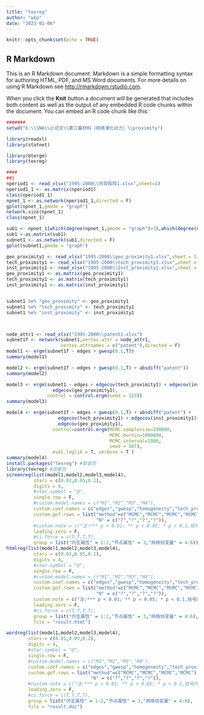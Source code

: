 ```yaml
---
title: "texreg"
author: "wkp"
date: "2023-01-06"
---
```


```r
knitr::opts_chunk$set(echo = TRUE)
```

## R Markdown

This is an R Markdown document. Markdown is a simple formatting syntax for authoring HTML, PDF, and MS Word documents. For more details on using R Markdown see <http://rmarkdown.rstudio.com>.

When you click the **Knit** button a document will be generated that includes both content as well as the output of any embedded R code chunks within the document. You can embed an R code chunk like this:

```r
#######
setwd("E:\\SNA\\小论文\\第三篇材料（网络演化动力）\\proximity")

library(readxl)
library(statnet)

library(btergm)
library(texreg)

####
##1
nperiod1 <- read_xlsx("1995-2000\\共现矩阵1.xlsx",sheet=2)
nperiod1_1 <- as.matrix(nperiod1)
class(nperiod1_1)
npnet_1 <- as.network(nperiod1_1,directed = F)
gplot(npnet_1,gmode = "graph")
network.size(npnet_1)
class(npnet_1)

sub1 <- npnet_1[which(degree(npnet_1,gmode = "graph")>3),which(degree(npnet_1,gmode = "graph")>3)]
sub1 <-as.matrix(sub1)
subnet1 <- as.network(sub1,directed = F)
gplot(subnet1,gmode = "graph")

geo_proximity1 <- read_xlsx("1995-2000\\geo_proximity1.xlsx",sheet = 2,col_names = T)
tech_proximity1 <- read_xlsx("1995-2000\\tech_proximity1.xlsx",sheet = 3,col_names = T)
inst_proximity1 <- read_xlsx("1995-2000\\Inst_proximity1.xlsx",sheet = 2,col_names = T)
geo_proximity1 <- as.matrix(geo_proximity1)
tech_proximity1 <- as.matrix(tech_proximity1)
inst_proximity1 <- as.matrix(inst_proximity1)


subnet1 %e% "geo_proximity" <- geo_proximity1
subnet1 %e% "tech_proximity" <- tech_proximity1
subnet1 %e% "inst_proximity" <- inst_proximity1



node_attr1 <- read_xlsx("1995-2000\\patent1.xlsx")
subnet1f <- network(subnet1,vertex.attr = node_attr1,
                    vertex.attrnames = c("patent"),directed = F)
model1 <- ergm(subnet1f ~ edges + gwesp(0.1,T))
summary(model1)

model2 <- ergm(subnet1f ~ edges + gwesp(0.1,T) + absdiff("patent"))
summary(model2)

model3 <- ergm(subnet1 ~ edges + edgecov(tech_proximity1) + edgecov(inst_proximity1)+
                 edgecov(geo_proximity1),
               control = control.ergm(seed = 123))
summary(model3)

model4 <- ergm(subnet1f ~ edges + gwesp(0.1,T) + absdiff("patent") +
                   edgecov(tech_proximity1) + edgecov(inst_proximity1)+
                   edgecov(geo_proximity1),
                 control=control.ergm(MCMC.samplesize=100000, 
                                      MCMC.burnin=1000000, 
                                      MCMC.interval=1000, 
                                      seed = 567), 
                 eval.loglik = T, verbose = T )
summary(model4)
install.packages("texreg") #安装包
library(texreg) #加载包
screenreg(list(model1,model2,model3,model4),
          stars = c(0.01,0.05,0.1),
          digits = 4,
          #star.symbol = "@",
          single.row = F,
          #custom.model.names = c("M1","M2","M3","M4"),
          custom.coef.names = c("edges","gwesp","homogeneity","tech_proximnity","inst_proximity","geo_proximity"), 
          custom.gof.rows = list("method"=c("MCMC","MCMC","MCMC","MCMC"),
                                 "N" = c("?","?","?","?")),
          #custom.note = c("注:*** p < 0.01; ** p < 0.05; * p < 0.1,括号内为标准误"),
          leading.zero = F,
          #ci.force = c(T,T,T,T),
          group = list("内生属性" = 1:2,"节点属性" = 3,"网络协变量" = 4:6))
htmlreg(list(model1,model2,model3,model4),
          stars = c(0.01,0.05,0.1),
          digits = 4,
          #star.symbol = "@",
          single.row = F,
          #custom.model.names = c("M1","M2","M3","M4"),
          custom.coef.names = c("edges","gwesp","homogeneity","tech_proximnity","inst_proximity","geo_proximity"), 
          custom.gof.rows = list("method"=c("MCMC","MCMC","MCMC","MCMC"),
                                 "N" = c("?","?","?","?")),
          custom.note = c("注:*** p < 0.01; ** p < 0.05; * p < 0.1,括号内为标准误"),
          leading.zero = F,
          #ci.force = c(T,T,T,T),
          group = list("内生属性" = 1:2,"节点属性" = 3,"网络协变量" = 4:6),
          file = "result.html")

wordreg(list(model1,model2,model3,model4),
        stars = c(0.01,0.05,0.1),
        digits = 4,
        #star.symbol = "@",
        single.row = F,
        #custom.model.names = c("M1","M2","M3","M4"),
        custom.coef.names = c("edges","gwesp","homogeneity","tech_proximnity","inst_proximity","geo_proximity"), 
        custom.gof.rows = list("method"=c("MCMC","MCMC","MCMC","MCMC"),
                               "N" = c("?","?","?","?")),
        #custom.note = c("注:*** p < 0.01; ** p < 0.05; * p < 0.1,括号内为标准误"),
        leading.zero = F,
        #ci.force = c(T,T,T,T),
        group = list("内生属性" = 1:2,"节点属性" = 3,"网络协变量" = 4:6),
        file = "result.doc")
```